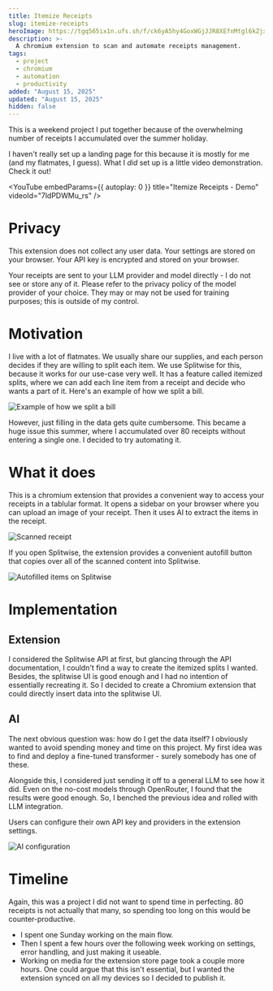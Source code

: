 ---
title: Itemize Receipts
slug: itemize-receipts
heroImage: https://tgq565ix1n.ufs.sh/f/ck6yA5hy4GoxWGjJJR8XEfnMtgl6kZjxprN1v9OioVuHamLW
description: >-
  A chromium extension to scan and automate receipts management.
tags:
  - project
  - chromium
  - automation
  - productivity
added: "August 15, 2025"
updated: "August 15, 2025"
hidden: false
---


This is a weekend project I put together because of the overwhelming number of receipts I accumulated over the summer holiday.

I haven't really set up a landing page for this because it is mostly for me (and my flatmates, I guess).
What I _did_ set up is a little video demonstration. Check it out!

<YouTube
  embedParams={{ autoplay: 0 }}
  title="Itemize Receipts - Demo"
  videoId="7ldPDWMu_rs"
/>

# Privacy

This extension does not collect any user data.
Your settings are stored on your browser.
Your API key is encrypted and stored on your browser.

Your receipts are sent to your LLM provider and model directly - I do not see or store any of it.
Please refer to the privacy policy of the model provider of your choice.
They may or may not be used for training purposes; this is outside of my control.

# Motivation

I live with a lot of flatmates.
We usually share our supplies, and each person decides if they are willing to split each item.
We use Splitwise for this, because it works for our use-case very well.
It has a feature called itemized splits, where we can add each line item from a receipt and decide who wants a part of it.
Here's an example of how we split a bill.


![Example of how we split a bill](https://tgq565ix1n.ufs.sh/f/ck6yA5hy4Goxcz62nqhy4Gox6OEWa7Y1vFdRI3LnDBASgqeK)

However, just filling in the data gets quite cumbersome.
This became a huge issue this summer, where I accumulated over 80 receipts without entering a single one.
I decided to try automating it.

# What it does

This is a chromium extension that provides a convenient way to access your receipts in a tablular format.
It opens a sidebar on your browser where you can upload an image of your receipt.
Then it uses AI to extract the items in the receipt.

![Scanned receipt](https://tgq565ix1n.ufs.sh/f/ck6yA5hy4GoxXuAXLpVEGQvom5pbZYqM3fczd6a7xjLR1Tge)

If you open Splitwise, the extension provides a convenient autofill button that copies over all of the scanned content into Splitwise.

![Autofilled items on Splitwise](https://tgq565ix1n.ufs.sh/f/ck6yA5hy4GoxV1G1FF2PAJgDmbItKSOk0qrMHECZFLcYWy2a)

# Implementation

## Extension

I considered the Splitwise API at first, but glancing through the API documentation, I couldn't find a way to create the itemized splits I wanted.
Besides, the splitwise UI is good enough and I had no intention of essentially recreating it.
So I decided to create a Chromium extension that could directly insert data into the splitwise UI.

## AI

The next obvious question was: how do I get the data itself?
I obviously wanted to avoid spending money and time on this project.
My first idea was to find and deploy a fine-tuned transformer - surely somebody has one of these.

Alongside this, I considered just sending it off to a general LLM to see how it did.
Even on the no-cost models through OpenRouter, I found that the results were good enough.
So, I benched the previous idea and rolled with LLM integration.

Users can configure their own API key and providers in the extension settings.

![AI configuration](https://tgq565ix1n.ufs.sh/f/ck6yA5hy4Goxf3mYHVlQkzMwyXGPWRA7ITh6LVsY148OH3JZ)

# Timeline

Again, this was a project I did not want to spend time in perfecting.
80 receipts is not actually that many, so spending too long on this would be counter-productive.

- I spent one Sunday working on the main flow.
- Then I spent a few hours over the following week working on settings, error handling, and just making it useable.
- Working on media for the extension store page took a couple more hours.
  One could argue that this isn't essential, but I wanted the extension synced on all my devices so I decided to publish it.
